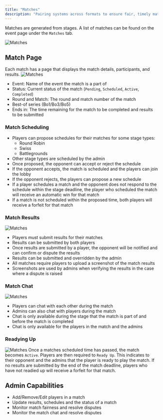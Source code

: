 ```yaml
---
title: "Matches"
description: "Pairing systems across formats to ensure fair, timely matches."
---
```


Matches are generated from stages. A list of matches can be found on the event page under the `Matches` tab.

![Matches](/images/screenshots/matches.png)

## Match Page

Each match has a page that displays the match details, participants, and results. <img src="/images/screenshots/match-page.png" alt="Matches" />

- Event: Name of the event the match is a part of
- Status: Current status of the match (`Pending`, `Scheduled`, `Active`, `Completed`)
- Round and Match: The round and match number of the match
- Best-of series (Bo1/Bo3/Bo5)
- Ends in: The time remaining for the match to be completed and results to be submitted

### Match Scheduling

- Players can propose schedules for their matches for some stage types:
  - Round Robin
  - Swiss
  - Battlegrounds
- Other stage types are scheduled by the admin
- Once proposed, the opponent can accept or reject the schedule
- If the opponent accepts, the match is scheduled and the players can join the lobby
- If the opponent rejects, the players can propose a new schedule
- If a player schedules a match and the opponent does not respond to the schedule within the stage deadline, the player who scheduled the match will receive an automatic win for that match
- If a match is not scheduled within the proposed time, both players will receive a forfeit for that match

### Match Results

![Matches](/images/screenshots/match-results.png)

- Players must submit results for their matches
- Results can be submitted by both players
- Once results are submitted by a player, the opponent will be notified and can confirm or dispute the results
- Results can be submitted and overridden by the admin
- All matches require players to upload a screenshot of the match results
- Screenshots are used by admins when verifying the results in the case where a dispute is raised

### Match Chat

![Matches](/images/screenshots/match-chat.png)

- Players can chat with each other during the match
- Admins can also chat with players during the match
- Chat is only available during the stage that the match is part of and before the match is completed
- Chat is only available for the players in the match and the admins

### Readying Up

<img src="/images/screenshots/match-ready-up.png" alt="Matches" /> Once a matches scheduled time has passed, the match becomes `Active`. Players are then required to `Ready Up`. This indicates to their opponent and the admins that the player is ready to play the match. If no results are submitted by the end of the match deadline, players who have not readied up will receive a forfeit for that match.

## Admin Capabilities

- Add/Remove/Edit players in a match
- Update results, schedules and the status of a match
- Monitor match fairness and resolve disputes
- Monitor the match chat and resolve disputes